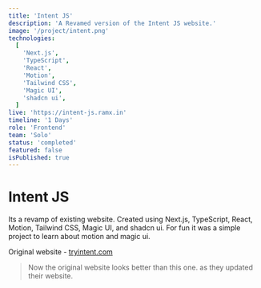 ```yaml
---
title: 'Intent JS'
description: 'A Revamed version of the Intent JS website.'
image: '/project/intent.png'
technologies:
  [
    'Next.js',
    'TypeScript',
    'React',
    'Motion',
    'Tailwind CSS',
    'Magic UI',
    'shadcn ui',
  ]
live: 'https://intent-js.ramx.in'
timeline: '1 Days'
role: 'Frontend'
team: 'Solo'
status: 'completed'
featured: false
isPublished: true
---
```


# Intent JS

Its a revamp of existing website. Created using Next.js, TypeScript, React, Motion, Tailwind CSS, Magic UI, and shadcn ui. For fun it was a simple project to learn about motion and magic ui.

Original website - [tryintent.com](https://tryintent.com/)

> Now the original website looks better than this one. as they updated their website.